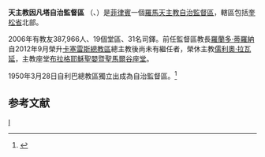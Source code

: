 {{Infobox Roman Catholic diocese
|name = 因凡塔
|jurisdiction = 自治監督區
|latin = Praelatura Territorialis Infantensis
|image =
|caption = 
|location = [[菲律賓|菲律賓]]
|territory =奎松省
|population = 387,966 
|rite = 拉丁禮
|patron =
|province = 天主教利巴总教区
|established = 1950年
|cathedral = 布拉格耶穌聖嬰暨聖馬爾谷座堂 
|副主教座堂 =
|leadership = 主教
|website = 
|教宗 = 方濟各
|metropolitan =
|ordinary = 從缺
|coadjutor bishop = 
|emeritus = 儒利奧‧拉瓦延
}}
'''天主教因凡塔自治監督區''' （{{lang-la|Praelatura Territorialis Infantensis}}、{{lang-tl|Prelatura Teritoryal ng Infanta}}）是[[菲律賓|菲律賓]]一個[[羅馬天主教|羅馬天主教]][[自治監督區|自治監督區]]，轄區包括[[奎松省|奎松省]]北部。

2006年有教友387,966人、19個堂區、31名司鐸。前任監督區教長[[羅蘭多‧蒂羅納|羅蘭多‧蒂羅納]]自2012年9月榮升[[天主教卡塞雷斯总教区|卡塞雷斯總教區]]總主教後尚未有繼任者，榮休主教[[儒利奧‧拉瓦延|儒利奧‧拉瓦延]]，主教座堂[[布拉格耶穌聖嬰暨聖馬爾谷座堂|布拉格耶穌聖嬰暨聖馬爾谷座堂]]。

1950年3月28日自利巴總教區獨立出成為自治監督區。<ref name="">{{cite journal
|journal=[[宗座公報|宗座公報]]
|publisher=梵蒂岡出版社
|date=1950年
|volume=42
|title=A DIOECESIS LIPENSIS TERRITORIO PARS DISTRAHITUR, E QUA PRAELATURA ((NULLIUS)), INFANTENSIS NOMINE, ERIGITUR.
|page=587
|url=http://www.vatican.va/archive/aas/documents/AAS%2042%20%5B1950%5D%20-%20ocr.pdf
|access-date=2012-03-05
|archive-date=2010-03-27
|archive-url=https://web.archive.org/web/20100327070551/http://www.vatican.va/archive/aas/documents/AAS%2042%20%5B1950%5D%20-%20ocr.pdf
|dead-url=no
}}</ref>

==参考文献==
<div class="references-small">
<references></references>
</div>

{{菲律賓天主教教區}}
[[Category:菲律賓天主教自治監督區|I]]